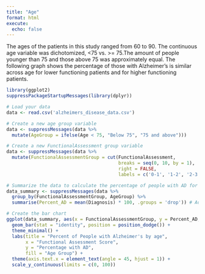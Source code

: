 ```yaml
---
title: "Age"
format: html
execute:
  echo: false
---
```


The ages of the patients in this study ranged from 60 to 90. The continuous age variable was dichotomized, <75 vs. >= 75.The amount of people younger than 75 and those above 75 was approximately equal. The following graph shows the percentage of those with Alzheimer's is similar across age for lower functioning patients and for higher functioning patients. 


```r

library(ggplot2)
suppressPackageStartupMessages(library(dplyr))

# Load your data
data <- read.csv('alzheimers_disease_data.csv')

# Create a new age group variable
data <- suppressMessages(data %>%
  mutate(AgeGroup = ifelse(Age < 75, "Below 75", "75 and above")))

# Create a new FunctionalAssessment group variable
data <- suppressMessages(data %>%
  mutate(FunctionalAssessmentGroup = cut(FunctionalAssessment, 
                                         breaks = seq(0, 10, by = 1), 
                                         right = FALSE, 
                                         labels = c('0-1', '1-2', '2-3', '3-4', '4-5', '5-6', '6-7', '7-8', '8-9', '9-10'))))

# Summarize the data to calculate the percentage of people with AD for each combination of FunctionalAssessment group and AgeGroup
data_summary <- suppressMessages(data %>%
  group_by(FunctionalAssessmentGroup, AgeGroup) %>%
  summarise(Percent_AD = mean(Diagnosis) * 100, .groups = 'drop')) # Adding .groups='drop' to handle the message

# Create the bar chart
ggplot(data_summary, aes(x = FunctionalAssessmentGroup, y = Percent_AD, fill = AgeGroup)) +
  geom_bar(stat = "identity", position = position_dodge()) +
  theme_minimal() +
  labs(title = "Percent of People with Alzheimer's by age",
       x = "Functional Assessment Score",
       y = "Percentage with AD",
       fill = "Age Group") +
  theme(axis.text.x = element_text(angle = 45, hjust = 1)) +
  scale_y_continuous(limits = c(0, 100))
```

